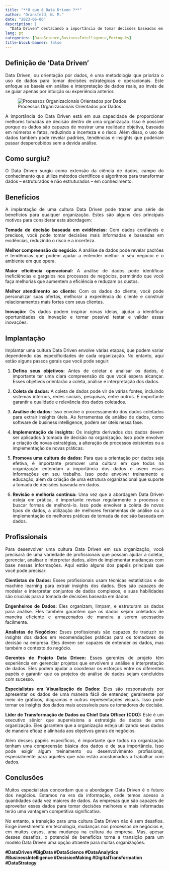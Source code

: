 ```yaml
---
title: "**O que é Data Driven ?**"
author: "Dransfeld, N. M."
date: "2023-06-06"
description: |
  "Data Driven" destacando a importância de tomar decisões baseadas em dados.
lang: pt
categories: [DataScience,BusinessIntelligence,Português]
title-block-banner: false
---
```



## **Definição de 'Data Driven'**


::: {style="text-align: justify;"}
Data Driven, ou orientação por dados, é uma metodologia que prioriza o uso de dados para tomar decisões estratégicas e operacionais. Este enfoque se baseia em análise e interpretação de dados reais, ao invés de se guiar apenas por intuição ou experiência anterior.

![Processos Organizacionais Orientados por Dados](data-driven.png){fig-align="center"}

A importância do Data Driven está em sua capacidade de proporcionar melhores tomadas de decisão dentro de uma organização. Isso é possível porque os dados são capazes de mostrar uma realidade objetiva, baseada em números e fatos, reduzindo a incerteza e o risco. Além disso, o uso de dados também pode revelar padrões, tendências e insights que poderiam passar despercebidos sem a devida análise.

## Como surgiu?

O Data Driven surgiu como extensão da ciência de dados, campo do conhecimento que utiliza métodos científicos e algoritmos para transformar dados -- estruturados e não estruturados -- em conhecimento.

## Benefícios

A implantação de uma cultura Data Driven pode trazer uma série de benefícios para qualquer organização. Estes são alguns dos principais motivos para considerar esta abordagem:

**Tomada de decisão baseada em evidências:** Com dados confiáveis e precisos, você pode tomar decisões mais informadas e baseadas em evidências, reduzindo o risco e a incerteza.

**Melhor compreensão do negócio:** A análise de dados pode revelar padrões e tendências que podem ajudar a entender melhor o seu negócio e o ambiente em que opera.

**Maior eficiência operacional:** A análise de dados pode identificar ineficiências e gargalos nos processos de negócios, permitindo que você faça melhorias que aumentem a eficiência e reduzam os custos.

**Melhor atendimento ao cliente:** Com os dados do cliente, você pode personalizar suas ofertas, melhorar a experiência do cliente e construir relacionamentos mais fortes com seus clientes.

**Inovação:** Os dados podem inspirar novas ideias, ajudar a identificar oportunidades de inovação e tornar possível testar e validar essas inovações.

## Implantação

Implantar uma cultura Data Driven envolve várias etapas, que podem variar dependendo das especificidades de cada organização. No entanto, aqui estão alguns passos gerais que você pode seguir:

1.  **Defina seus objetivos:** Antes de coletar e analisar os dados, é importante ter uma clara compreensão do que você espera alcançar. Esses objetivos orientarão a coleta, análise e interpretação dos dados.

2.  **Coleta de dados:** A coleta de dados pode vir de várias fontes, incluindo sistemas internos, redes sociais, pesquisas, entre outros. É importante garantir a qualidade e relevância dos dados coletados.

3.  **Análise de dados:** Isso envolve o processamento dos dados coletados para extrair insights úteis. As ferramentas de análise de dados, como software de business intelligence, podem ser úteis nessa fase.

4.  **Implementação de insights:** Os insights derivados dos dados devem ser aplicados à tomada de decisão na organização. Isso pode envolver a criação de novas estratégias, a alteração de processos existentes ou a implementação de novas práticas.

5.  **Promova uma cultura de dados:** Para que a orientação por dados seja efetiva, é importante promover uma cultura em que todos na organização entendam a importância dos dados e usem essas informações em seu trabalho. Isso pode envolver treinamento e educação, além da criação de uma estrutura organizacional que suporte a tomada de decisões baseada em dados.

6.  **Revisão e melhoria contínua:** Uma vez que a abordagem Data Driven esteja em prática, é importante revisar regularmente o processo e buscar formas de melhorá-lo. Isso pode envolver a coleta de novos tipos de dados, a utilização de melhores ferramentas de análise ou a implementação de melhores práticas de tomada de decisão baseada em dados.

## Profissionais

Para desenvolver uma cultura Data Driven em sua organização, você precisará de uma variedade de profissionais que possam ajudar a coletar, gerenciar, analisar e interpretar dados, além de implementar mudanças com base nessas informações. Aqui estão alguns dos papéis principais que você pode precisar:

**Cientistas de Dados:** Esses profissionais usam técnicas estatísticas e de machine learning para extrair insights dos dados. Eles são capazes de modelar e interpretar conjuntos de dados complexos, e suas habilidades são cruciais para a tomada de decisões baseada em dados.

**Engenheiros de Dados:** Eles organizam, limpam, e estruturam os dados para análise. Eles também garantem que os dados sejam coletados de maneira eficiente e armazenados de maneira a serem acessados facilmente.

**Analistas de Negócios:** Esses profissionais são capazes de traduzir os insights dos dados em recomendações práticas para os tomadores de decisão na empresa. Eles devem ser capazes de entender os dados, mas também o contexto do negócio.

**Gerentes de Projeto Data Driven:** Esses gerentes de projeto têm experiência em gerenciar projetos que envolvem a análise e interpretação de dados. Eles podem ajudar a coordenar os esforços entre os diferentes papéis e garantir que os projetos de análise de dados sejam concluídos com sucesso.

**Especialistas em Visualização de Dados:** Eles são responsáveis por apresentar os dados de uma maneira fácil de entender, geralmente por meio de gráficos, diagramas e outras representações visuais. Isso pode tornar os insights dos dados mais acessíveis para os tomadores de decisão.

**Líder de Transformação de Dados ou Chief Data Officer (CDO):** Este é um executivo sênior que supervisiona a estratégia de dados de uma organização. Eles garantem que a organização esteja utilizando seus dados de maneira eficaz e alinhada aos objetivos gerais de negócios.

Além desses papéis específicos, é importante que todos na organização tenham uma compreensão básica dos dados e de sua importância. Isso pode exigir algum treinamento ou desenvolvimento profissional, especialmente para aqueles que não estão acostumados a trabalhar com dados.

## Conclusões

Muitos especialistas concordam que a abordagem Data Driven é o futuro dos negócios. Estamos na era da informação, onde temos acesso a quantidades cada vez maiores de dados. As empresas que são capazes de aproveitar esses dados para tomar decisões melhores e mais informadas terão uma vantagem competitiva significativa.

No entanto, a transição para uma cultura Data Driven não é sem desafios. Exige investimento em tecnologia, mudanças nos processos de negócios e, em muitos casos, uma mudança na cultura da empresa. Mas, apesar desses desafios, o potencial de benefícios torna a transição para um modelo Data Driven uma opção atraente para muitas organizações.
:::

**#DataDriven #BigData #DataScience #DataAnalytics #BusinessIntelligence #DecisionMaking #DigitalTransformation #DataStrategy**
